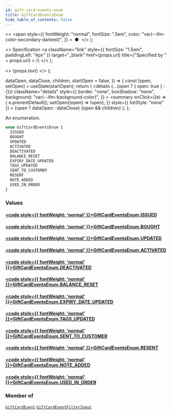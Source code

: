 ```yaml
---
id: gift-card-events-enum
title: GiftCardEventsEnum
hide_table_of_contents: false
---
```


  <>
    <span
      style={{
        fontWeight: "normal",
        fontSize: ".5em",
        color: "var(--ifm-color-secondary-darkest)",
      }}
    >
      &nbsp;●&nbsp;
    </span>
  </>
);

  <>
    Specification
    <a
      className="link"
      style={{ fontSize: "1.5em", paddingLeft: "4px" }}
      target="\_blank"
      href={props.url}
      title={"Specified by " + props.url}
    >
      ⎘
    </a>
  </>
);

  <>
    <span className={props.class}>{props.text}</span>
  </>
);


  dataOpen,
  dataClose,
  children,
  startOpen = false,
}) => {
  const [open, setOpen] = useState(startOpen);
  return (
    <details
      {...(open ? { open: true } : {})}
      className="details"
      style={{
        border: "none",
        boxShadow: "none",
        background: "var(--ifm-background-color)",
      }}
    >
      <summary
        onClick={(e) => {
          e.preventDefault();
          setOpen((open) => !open);
        }}
        style={{ listStyle: "none" }}
      >
        {open ? dataOpen : dataClose}
      </summary>
      {open && children}
    </details>
  );
};

An enumeration.

```graphql
enum GiftCardEventsEnum {
  ISSUED
  BOUGHT
  UPDATED
  ACTIVATED
  DEACTIVATED
  BALANCE_RESET
  EXPIRY_DATE_UPDATED
  TAGS_UPDATED
  SENT_TO_CUSTOMER
  RESENT
  NOTE_ADDED
  USED_IN_ORDER
}
```

### Values

#### [<code style={{ fontWeight: 'normal' }}>GiftCardEventsEnum.<b>ISSUED</b></code>](#)

>

#### [<code style={{ fontWeight: 'normal' }}>GiftCardEventsEnum.<b>BOUGHT</b></code>](#)

>

#### [<code style={{ fontWeight: 'normal' }}>GiftCardEventsEnum.<b>UPDATED</b></code>](#)

>

#### [<code style={{ fontWeight: 'normal' }}>GiftCardEventsEnum.<b>ACTIVATED</b></code>](#)

>

#### [<code style={{ fontWeight: 'normal' }}>GiftCardEventsEnum.<b>DEACTIVATED</b></code>](#)

>

#### [<code style={{ fontWeight: 'normal' }}>GiftCardEventsEnum.<b>BALANCE_RESET</b></code>](#)

>

#### [<code style={{ fontWeight: 'normal' }}>GiftCardEventsEnum.<b>EXPIRY_DATE_UPDATED</b></code>](#)

>

#### [<code style={{ fontWeight: 'normal' }}>GiftCardEventsEnum.<b>TAGS_UPDATED</b></code>](#)

>

#### [<code style={{ fontWeight: 'normal' }}>GiftCardEventsEnum.<b>SENT_TO_CUSTOMER</b></code>](#)

>

#### [<code style={{ fontWeight: 'normal' }}>GiftCardEventsEnum.<b>RESENT</b></code>](#)

>

#### [<code style={{ fontWeight: 'normal' }}>GiftCardEventsEnum.<b>NOTE_ADDED</b></code>](#)

>

#### [<code style={{ fontWeight: 'normal' }}>GiftCardEventsEnum.<b>USED_IN_ORDER</b></code>](#)

>

### Member of

[`GiftCardEvent`](../../../api-reference/gift-cards/objects/gift-card-event) <Badge class="badge badge--secondary" text="object"/><Bullet />[`GiftCardEventFilterInput`](../../../api-reference/gift-cards/inputs/gift-card-event-filter-input) <Badge class="badge badge--secondary" text="input"/>
